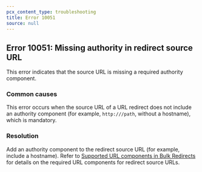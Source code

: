 ```yaml
---
pcx_content_type: troubleshooting
title: Error 10051
source: null
---
```


## Error 10051: Missing authority in redirect source URL

This error indicates that the source URL is missing a required authority component.

### Common causes

This error occurs when the source URL of a URL redirect does not include an authority component (for example, `http:///path`, without a hostname), which is mandatory.

### Resolution

Add an authority component to the redirect source URL (for example, include a hostname). Refer to [Supported URL components in Bulk Redirects](/rules/url-forwarding/bulk-redirects/reference/url-components/) for details on the required URL components for redirect source URLs.